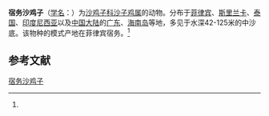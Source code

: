 {{Speciesbox
| name = 宿务沙鸡子
| status = 
| status_system = 
| image = 
| genus = Phyllophorus
| species = cebuensis
| authority = (Semper, 1868)<ref name='id12714'>{{cite web| url =http://www.bioinfo.cn/db05/BjdwSpecies.php?action=view&id=12714| title =宿务沙鸡子| work =《中国动物物种编目数据库》| publisher =中国科学院微生物研究所| author =中国科学院动物研究所| accessdate =2009-04-28| deadurl =yes| archiveurl =https://web.archive.org/web/20160305060808/http://www.bioinfo.cn/db05/BjdwSpecies.php?action=view&id=12714| archivedate =2016-03-05}}</ref>
}}

'''宿务沙鸡子'''（[[学名|学名]]：{{lang|la|''Phyllophorus cebuensis''}}）为[[沙鸡子科|沙鸡子科]][[沙子鸡属|沙子鸡属]]的动物。分布于[[菲律宾|菲律宾]]、[[斯里兰卡|斯里兰卡]]、[[泰国|泰国]]、[[印度尼西亚|印度尼西亚]]以及[[中国大陆|中国大陆]]的[[广东|广东]]、[[海南岛|海南岛]]等地，多见于水深42-125米的中沙底。该物种的模式产地在菲律宾宿务。<ref name='id12714'/>

== 参考文献 ==
{{reflist}}

{{Wikispecies|Phyllophorus cebuensis}}
{{Taxonbar|from=Q2754097}}

[[Category:沙子鸡属|宿务沙鸡子]]


{{海参小作品}}